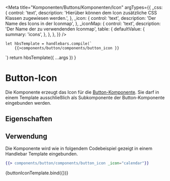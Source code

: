 
<Meta
    title="Komponenten/Buttons/Komponenten/Icon"
    argTypes={{
        _css: {
            control: 'text',
            description: 'Hierüber können dem Icon zusätzliche CSS Klassen zugewiesen werden.',
        },
        _icon: {
            control: 'text',
            description: 'Der Name des Icons in der Iconmap',
        },
        _iconMap: {
            control: 'text',
            description: 'Der Name der zu verwendenden Iconmap',
            table: {
                defaultValue: {
                    summary: 'icons',
                },
            },
        },
    }}
/>

    let hbsTemplate = handlebars.compile(`
        {{>components/button/components/button_icon }}
  `)
    return hbsTemplate({ ...args })
}

# Button-Icon

Die Komponente erzeugt das Icon für die [Button-Komponente](?path=/docs/komponenten-buttons-button--spielplatz). Sie darf in einem Template
ausschließlich als Subkomponente der Button-Komponente eingebunden werden.

## Eigenschaften

<ArgsTable story="Icon" />

## Verwendung

Die Komponente wird wie in folgendem Codebeispiel gezeigt in einem Handlebar Template eingebunden.

```handlebars
{{> components/button/components/button_icon _icon="calendar"}}
```

<Preview withToolbar>
    <Story
        name="Icon"
        args={{
            _icon: 'calendar',
        }}
    >
        {buttonIconTemplate.bind({})}
    </Story>
</Preview>
